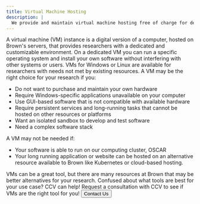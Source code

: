 ```yaml
---
title: Virtual Machine Hosting
description: |
  We provide and maintain virtual machine hosting free of charge for departments or researchers who need access to a server.
---
```


<ContentSection title="What is a Virtual Machine?">
A virtual machine (VM) instance is a digital version of a computer, hosted on Brown's servers, that provides
researchers with a dedicated and customizable environment. On a dedicated VM you can run a specific operating system
and install your own software without interfering with other systems or users. VMs for Windows or Linux are available
for researchers with needs not met by existing resources.
</ContentSection>
<ContentSection title="Is a VM Right for you?">
A VM may be the right choice for your research if you:

- Do not want to purchase and maintain your own hardware
- Require Windows-specific applications unavailable on your computer
- Use GUI-based software that is not compatible with available hardware
- Require persistent services and long-running tasks that cannot be hosted on other resources or platforms
- Want an isolated sandbox to develop and test software
- Need a complex software stack

A VM may not be needed if:

- Your software is able to run on our computing cluster, OSCAR
- Your long running application or website can be hosted on an alternative resource available to Brown like Kubernetes or cloud-based hosting.
</ContentSection>
<ContentSection title="Getting Started">
VMs can be a great tool, but there are many resources at Brown that may be better alternatives for your research.
Confused about what tools are best for your use case? CCV can help! Request a consultation with CCV to see if VMs
are the right tool for you!

<Button size="md" href="/about/contact">
  Contact Us
</Button>
</ContentSection>
